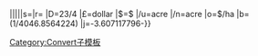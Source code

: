 {{convert/{{#ifexpr:{{{D|23/4}}}=23/4|{{{d}}}per|incompatable}}|{{{1}}}|{{{2|}}}|{{{3|}}}|{{{4|}}}|s={{{s|}}}|r={{{r}}}
|D=23/4
|£=dollar
|$=$
|/u=acre
|/n=acre
|o=$/ha
|b=(1/4046.8564224)
|j=-3.607117796-{{{j|0}}}}}<noinclude>
[[Category:Convert子模板]]
</noinclude>